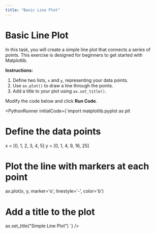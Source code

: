 ```yaml
---
title: "Basic Line Plot"
---
```


# Basic Line Plot

In this task, you will create a simple line plot that connects a series of points. This exercise is designed for beginners to get started with Matplotlib.

**Instructions:**
1. Define two lists, `x` and `y`, representing your data points.
2. Use `ax.plot()` to draw a line through the points.
3. Add a title to your plot using `ax.set_title()`.

Modify the code below and click **Run Code**.


<PythonRunner initialCode={`import matplotlib.pyplot as plt

# Define the data points
x = [0, 1, 2, 3, 4, 5]
y = [0, 1, 4, 9, 16, 25]

# Plot the line with markers at each point
ax.plot(x, y, marker='o', linestyle='-', color='b')

# Add a title to the plot
ax.set_title("Simple Line Plot")
`} />
